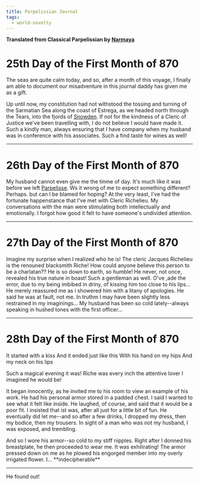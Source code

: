 ```yaml
---
title: Parpelissian Journal
tags:
  - world-novelty
---
```


**Translated from Classical Parpelissian by
[Narmaya](../characters/narmaya.mdx)**

# 25th Day of the First Month of 870

The seas are quite calm today, and so, after a month of this voyage, I finally
am able to document our misadventure in this journal daddy has given me as a
gift.

Up until now, my constitution had not withstood the tossing and turning of the
Sarmatian Sea along the coast of Estrega, as we headed north through the Tears,
into the fjords of [Snowden](../locations/snowden.mdx). If not for the kindness
of a Cleric of Justice we've been travelling with, I do not believe I would have
made it. Such a kindly man, always ensuring that I have company when my husband
was in conference with his associates. Such a find taste for wines as well!

---

# 26th Day of the First Month of 870

My husband cannot even give me the tinme of day. It's much like it was before we
left [Parpelisse](../locations/parpelisse.mdx). Ws it wrong of me to expect
something different? Perhaps. but can I be blamed for hoping? At the very least,
I've had the fortunate happenstance that I've met with Cleric Richelieu. My
conversations with the man were stimulating both intellectually and emotionally.
I forgot how good it felt to have someone's undivided attention.

---

# 27th Day of the First Month of 870

Imagine my surprise when I realized who he is! The cleric Jacques Richelieu is
the renouned blacksmith Riche! How could anyone believe this person to be a
charlatan?? He is so down to earth, so humble! He never, not once, revealed his
true nature in boast! Such a gentleman as well. O've ,ade the error, due to my
being imbibed in driny, of kissing him too close to his lips... He merely
reassured me as i showered him with a litany of apologies. He said he was at
fault, not me. In truthm I may have been slightly less restrained in my
imaginings... My husband has been so cold lately--always speaking in hushed
tones with the first officer...

---

# 28th Day of the First Month of 870

It started with a kiss And it ended just like this With his hand on my hips And
my neck on his lips

Such a magical evening it was! Riche was every inch the attentive lover I
imagined he would be!

It began innocently, as he invited me to his room to view an example of his
work. He had his personal armor stored in a padded chest. I said I wanted to see
what it felt like inside. He laughed, of course, and said that it would be a
poor fit. I insisted that ist was, after all just for a little bit of fun. He
eventually did let me--and so after a few drinks, I dropped my dress, then my
bodice, then my trousers. In sight of a man who was not my husband, I was
exposed, and trembling.

And so I wore his armor--so cold to my stiff nipples. Right after I donned his
breastplate, he then proceeded to wear me. It was exhilirating! The armor
pressed down on me as he plowed his engorged member into my overly irrigated
flower. I... \*\*indecipherable\*\*

---

He found out!
